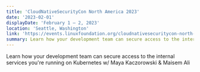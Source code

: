 ```yaml
---
title: 'CloudNativeSecurityCon North America 2023'
date: '2023-02-01'
displayDate: 'February 1 – 2, 2023'
location: 'Seattle, Washington'
link: 'https://events.linuxfoundation.org/cloudnativesecuritycon-north-america/'
summary: Learn how your development team can secure access to the internal services you're running on Kubernetes w/ Maya Kaczorowski & Maisem Ali
---
```


Learn how your development team can secure access to the internal services you're running on Kubernetes w/ Maya Kaczorowski & Maisem Ali
